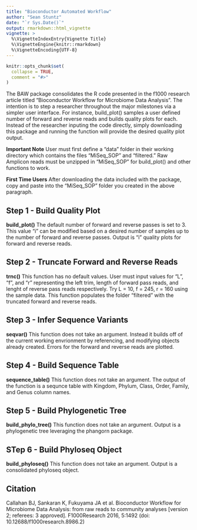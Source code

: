 ```yaml
---
title: "Bioconductor Automated Workflow"
author: "Sean Stuntz"
date: "`r Sys.Date()`"
output: rmarkdown::html_vignette
vignette: >
  %\VignetteIndexEntry{Vignette Title}
  %\VignetteEngine{knitr::rmarkdown}
  %\VignetteEncoding{UTF-8}
---
```


```r
knitr::opts_chunk$set(
  collapse = TRUE,
  comment = "#>"
)
```

The BAW package consolidates the R code presented in the f1000 research article titled "Bioconductor Workflow for Microbiome Data Analysis". The intention is to step a researcher throughout the major milestones via a simpler user interface. For instance, build_plot() samples a user defined number of forward and reverse reads and builds quality plots for each. Instead of the researcher inputing the code directly, simply downloading this package and running the function will provide the desired quality plot output.

**Important Note** User must first define a "data" folder in their working directory which contains the files "MiSeq_SOP" and "filtered."
Raw Amplicon reads must be unzipped in "MiSeq_SOP" for build_plot() and other functions to work. 

**First Time Users** After downloading the data included with the package, copy and paste into the "MiSeq_SOP" folder you created in 
the above paragraph. 

## Step 1 - Build Quality Plot
**build_plot()** The default number of forward and reverse passes is set to 3. This value "i" can be modified based on a desired number 
of samples up to the number of forward and reverse passes. Output is "i" quality plots for forward and reverse reads.

## Step 2 - Truncate Forward and Reverse Reads
**trnc()** This function has no default values. User must input values for "L", "f", and "r" representing the left trim, length of
forward pass reads, and lenght of reverse pass reads respectively. Try L = 10, f = 245, r = 160 using the sample data. This function 
populates the folder "filtered" with the truncated forward and reverse reads.

## Step 3 - Infer Sequence Variants
**seqvar()** This function does not take an argument. Instead it builds off of the current working envrionment by referencing, and 
modifying objects already created. Errors for the forward and reverse reads are plotted. 

## Step 4 - Build Sequence Table
**sequence_table()** This function does not take an argument. The output of the function is a sequnce table with Kingdom, Phylum, 
Class, Order, Family, and Genus column names.

## Step 5 - Build Phylogenetic Tree
**build_phylo_tree()** This function does not take an argument. Output is a phylogenetic tree leveraging the phangorn package.  

## STep 6 - Build Phyloseq Object
**build_phyloseq()** This function does not take an argument. Output is a consolidated phyloseq object.

## Citation
Callahan BJ, Sankaran K, Fukuyama JA et al. Bioconductor Workflow for Microbiome Data Analysis: from raw reads to community 
analyses [version 2; referees: 3 approved]. F1000Research 2016, 5:1492 (doi: 10.12688/f1000research.8986.2)
